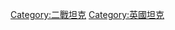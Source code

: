 {{Commonscat|World War II tanks of the United Kingdom}}

[[Category:二戰坦克|Category:二戰坦克]]
[[Category:英國坦克|Category:英國坦克]]